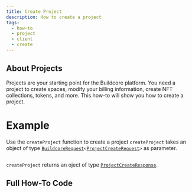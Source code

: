 ```yaml
---
title: Create Project
description: How to create a project
tags:
  - how-to
  - project
  - client
  - create
---
```



## About Projects

Projects are your starting point for the Buildcore platform. You need a project to create spaces, modify your billing information, create NFT collections, tokens, and more.
This how-to will show you how to create a project.

# Example

Use the `createProject` function to create a project
`createProject` takes an object of type [`BuildcoreRequest`](../../reference-api/interfaces/BuildcoreRequest)`<`[`ProjectCreateRequest`](../../reference-api/interfaces/ProjectCreateRequest.md)`>` as parameter.

<SoonaverseProject />

```tsx file=../../../../packages/sdk/examples/create_project.ts#L11-L24

```

`createProject` returns an oject of type [`ProjectCreateResponse`](../../reference-api/interfaces/ProjectCreateResponse.md).

## Full How-To Code

```tsx file=../../../../packages/sdk/examples/create_project.ts

```
